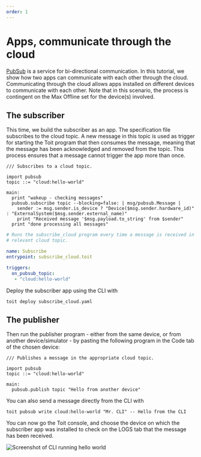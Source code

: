 ```yaml
---
order: 1
---
```



# Apps, communicate through the cloud

[PubSub](../infrastructure/pubsub.md) is a service for bi-directional communication. In this tutorial, we show how two apps can communicate with each other through the cloud. Communicating through the cloud allows apps installed on different devices to communicate with each other. Note that in this scenario, the process is contingent on the Max Offline set for the device(s) involved.

## The subscriber

This time, we build the subscriber as an app. The specification file subscribes
to the cloud topic. A new message in this topic is used as trigger for starting
the Toit program that then consumes the message, meaning that the message has
been acknowledged and removed from the topic. This process ensures that a
message cannot trigger the app more than once.

```
/// Subscribes to a cloud topic.

import pubsub
topic ::= "cloud:hello-world"

main:
  print "wakeup - checking messages"
  pubsub.subscribe topic --blocking=false: | msg/pubsub.Message |
    sender := msg.sender.is_device ? "Device($msg.sender.hardware_id)" : "ExternalSystem($msg.sender.external_name)"
    print "Received message '$msg.payload.to_string' from $sender"
  print "done processing all messages"
```

```yaml
# Runs the subscribe_cloud program every time a message is received in the
# relevant cloud topic.

name: Subscribe
entrypoint: subscribe_cloud.toit

triggers:
  on_pubsub_topic:
   - "cloud:hello-world"
```

Deploy the subscriber app using the CLI with

```shell
toit deploy subscribe_cloud.yaml
```

## The publisher

Then run the publisher program - either from the same device, or from another
device/simulator - by pasting the following program in the Code tab of the
chosen device:

```
/// Publishes a message in the appropriate cloud topic.

import pubsub
topic ::= "cloud:hello-world"

main:
  pubsub.publish topic "Hello from another device"
```

You can also send a message directly from the CLI with

```shell
toit pubsub write cloud:hello-world "Mr. CLI" -- Hello from the CLI
```

You can now go the Toit console, and choose the device on which the subscriber
app was installed to check on the LOGS tab that the message has been received.

<img src="{HelloFromCli}" alt="Screenshot of CLI running hello world" />
